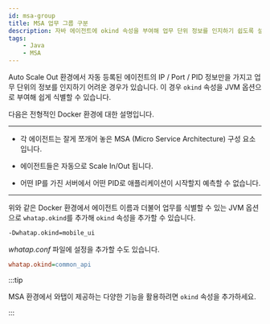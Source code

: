 ```yaml
---
id: msa-group
title: MSA 업무 그룹 구분
description: 자바 에이전트에 okind 속성을 부여해 업무 단위 정보를 인지하기 쉽도록 설정할 수 있습니다.
tags:
    - Java
    - MSA
---
```


Auto Scale Out 환경에서 자동 등록된 에이전트의 IP / Port / PID 정보만을 가지고 업무 단위의 정보를 인지하기 어려운 경우가 있습니다. 이 경우 `okind` 속성을 JVM 옵션으로 부여해 쉽게 식별할 수 있습니다.

다음은 전형적인 Docker 환경에 대한 설명입니다.

---

* 각 에이전트는 잘게 쪼개어 놓은 MSA (Micro Service Architecture) 구성 요소입니다.

* 에이전트들은 자동으로 Scale In/Out 됩니다.

* 어떤 IP를 가진 서버에서 어떤 PID로 애플리케이션이 시작할지 예측할 수 없습니다.

---

위와 같은 Docker 환경에서 에이전트 이름과 더불어 업무를 식별할 수 있는 JVM 옵션으로 `whatap.okind`를 추가해 `okind` 속성을 추가할 수 있습니다.

```bash title='JAVA_OPTS'
-Dwhatap.okind=mobile_ui
```

*whatap.conf* 파일에 설정을 추가할 수도 있습니다.

```ini title='whatap.conf'
whatap.okind=common_api
```

:::tip

MSA 환경에서 와탭이 제공하는 다양한 기능을 활용하려면 `okind` 속성을 추가하세요.

:::